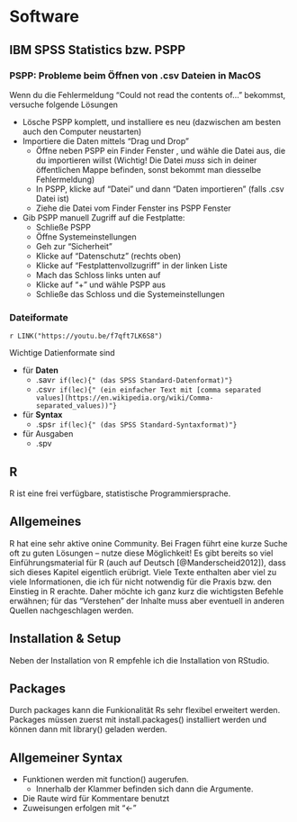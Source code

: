 # Software

## IBM SPSS Statistics bzw. PSPP

### PSPP: Probleme beim Öffnen von .csv Dateien in MacOS
Wenn du die Fehlermeldung "Could not read the contents of..." bekommst, versuche folgende Lösungen

- Lösche PSPP komplett, und installiere es neu (dazwischen am besten auch den Computer neustarten)
- Importiere die Daten mittels "Drag und Drop"
   - Öffne neben PSPP ein Finder Fenster , und wähle die Datei aus, die du importieren willst (Wichtig! Die Datei *muss* sich in deiner öffentlichen Mappe befinden, sonst bekommt man diesselbe Fehlermeldung)
   - In PSPP, klicke auf "Datei" und dann "Daten importieren" (falls .csv Datei ist)
   - Ziehe  die Datei vom Finder Fenster ins PSPP Fenster
- Gib PSPP manuell Zugriff auf die Festplatte:
   - Schließe PSPP
   - Öffne Systemeinstellungen
   - Geh zur "Sicherheit"
   - Klicke auf "Datenschutz" (rechts oben)
   - Klicke auf "Festplattenvollzugriff" in der linken Liste
   - Mach das Schloss links unten auf
   - Klicke auf "+" und wähle PSPP aus
   - Schließe das Schloss und die Systemeinstellungen


### Dateiformate

`r LINK("https://youtu.be/f7qft7LK6S8")`

Wichtige Datienformate sind

- für **Daten**
    - .sav`r if(lec){" (das SPSS Standard-Datenformat)"}`
    - .csv`r if(lec){" (ein einfacher Text mit [comma separated values](https://en.wikipedia.org/wiki/Comma-separated_values))"}`
- für **Syntax**
    - .sps`r if(lec){" (das SPSS Standard-Syntaxformat)"}`
- für Ausgaben
    - .spv
    
## R
R ist eine frei verfügbare, statistische Programmiersprache.

## Allgemeines
R hat eine sehr aktive onine Community. Bei Fragen führt eine kurze Suche oft zu guten Lösungen -- nutze diese Möglichkeit! Es gibt bereits so viel Einführungsmaterial für R (auch auf Deutsch [@Manderscheid2012]), dass sich dieses Kapitel eigentlich erübrigt. Viele Texte enthalten aber viel zu viele Informationen, die ich für nicht notwendig für die Praxis bzw. den Einstieg in R erachte. Daher möchte ich ganz kurz die wichtigsten Befehle erwähnen; für das "Verstehen" der Inhalte muss aber eventuell in anderen Quellen nachgeschlagen werden.

## Installation & Setup
Neben der Installation von R empfehle ich die Installation von RStudio.

## Packages
Durch packages kann die Funkionalität Rs sehr flexibel erweitert werden. Packages müssen zuerst mit install.packages() installiert werden und können dann mit library() geladen werden.

## Allgemeiner Syntax
- Funktionen werden mit function() augerufen.
    - Innerhalb der Klammer befinden sich dann die Argumente.
- Die Raute wird für Kommentare benutzt
- Zuweisungen erfolgen mit "<-"




